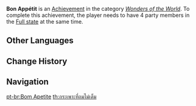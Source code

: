 {{Achievement Infobox
|title        = 
|id           = 82040
|order id     = 2040
|category     = Wonders of the World
|description  = Have 4 party members in the [[Food#Full State|Full state]] at the same time.
|requirements = 
|primogems    = 10
|tracking     = 
|hidden       = 1
|topic        = 
|type         = Exploration
}}
'''Bon Appétit''' is an [[Achievement]] in the category ''[[Wonders of the World]]''. To complete this achievement, the player needs to have 4 party members in the [[Food#Full State|Full state]] at the same time.
<!--
==Trivia==

==Video Guides==
{{EVT
|video1   = 
|caption1 = 
}}
-->
==Other Languages==
{{Other Languages
|en      = Bon Appétit
|zhs     = 向无敌大胃王致敬
|zhs_rm  = Xiàng Wúdí Dàwèiwáng Zhìjìng
|zht     = 向無敵大胃王致敬
|zht_rm  = Xiàng Wúdí Dàwèiwáng Zhìjìng
|zh_tl   = 
|ja      = 無敵大食いに敬意を払う
|ja_rm   = Muteki Oogui ni Kei'i wo Harau
|ja_tl   = Paying Respect to the Unbeatable Big Eater
|ko      = 무적의 대식가에게 경의를
|ko_rm   = Mujeoge Daesikkaege Gyeong'uireul
|ko_tl   = Paying Respect to the Invincible Glutton
|es      = Buen provecho
|es_tl   = Bon Appétit
|fr      = Bon appétit
|fr_tl   = Bon Appétit
|ru      = Приятного аппетита
|ru_tl   = Bon Appétit
|th      = กระเพาะที่ถมไม่เต็ม
|th_rm   = 
|th_tl   = 
|vi      = Tỏ lòng thành kính với vua ăn nhiều
|vi_tl   = 
|de      = Ein Lob an den Bauch
|de_tl   = A Compliment to the Stomach
|id      = Bon Appétit
|pt      = Bom Apetite
|pt_tl   = 
|tr      = Afiyet Olsun
|tr_tl   = 
|it      = Buon appetito
|it_tl   = 
}}

==Change History==
{{Change History|1.0}}
<!--
==References==
{{Reflist}}
-->
==Navigation==
{{Achievement Navbox|Wonders of the World|Exploration}}

[[pt-br:Bom Apetite]]
[[th:กระเพาะที่ถมไม่เต็ม]]